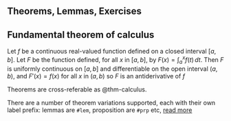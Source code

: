 ## Theorems, Lemmas, Exercises

::: {#thm-calculus}

## Fundamental theorem of calculus

Let $f$ be a continuous real-valued function defined on a closed interval $[a, b]$. Let $F$ be the function defined, for all $x$ in $[a, b]$, by $F(x)=\int _{a}^{x}f(t)\,dt.$
Then $F$ is uniformly continuous on $[a, b]$ and differentiable on the open interval $(a, b)$, and $F'(x)=f(x)$ for all $x$ in $(a, b)$ so $F$ is an antiderivative of $f$
:::

Theorems are cross-referable as @thm-calculus. 

There are a number of theorem variations supported, each with their own label prefix: lemmas are `#lem`, proposition are `#prp` etc, [read more](https://quarto.org/docs/authoring/cross-references.html#theorems-and-proofs)
